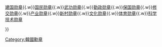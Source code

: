 {{Navbox
|state = collapsed
|name = 韩国勋章
|title = {{KOR}}[[勋章]]
|image = [[File:Mugunghwa order symbol.png|70px]]
|list1 = [[无穷花大勋章]]{{.w}}[[建国勋章]]{{.w}}[[国民勋章]]{{.w}}[[武功勋章]]{{.w}}[[勤政勋章]]{{.w}}[[保国勋章]]{{.w}}[[修交勋章]]{{.w}}[[产业勋章]]{{.w}}[[新村勋章]]{{.w}}[[文化勋章 (韩国)|文化勋章]]{{.w}}[[体育勋章]]{{.w}}[[科学技术勋章]]

}}<noinclude>
{{collapsible option}}
[[Category:韓國勳章]]
</noinclude>